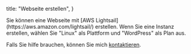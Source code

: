 
  title: "Webseite erstellen",
}

<Article title="Webseite erstellen">
  Sie können eine Webseite mit [AWS Lightsail](https://aws.amazon.com/lightsail/) erstellen. Wenn Sie eine Instanz erstellen, wählen Sie "Linux" als Plattform und "WordPress" als Plan aus.

Falls Sie hilfe brauchen, können Sie mich [kontaktieren](/de/kontaktieren/).

</Article>
